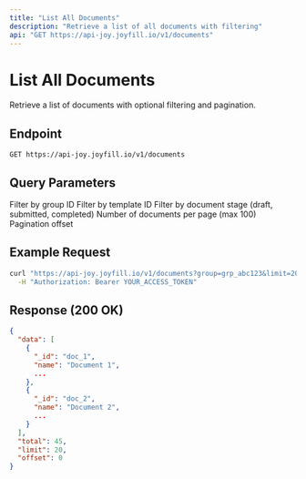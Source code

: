 ```yaml
---
title: "List All Documents"
description: "Retrieve a list of all documents with filtering"
api: "GET https://api-joy.joyfill.io/v1/documents"
---
```


# List All Documents

Retrieve a list of documents with optional filtering and pagination.

## Endpoint

```
GET https://api-joy.joyfill.io/v1/documents
```

## Query Parameters

<ParamField query="group" type="string">
  Filter by group ID
</ParamField>

<ParamField query="template" type="string">
  Filter by template ID
</ParamField>

<ParamField query="stage" type="string">
  Filter by document stage (draft, submitted, completed)
</ParamField>

<ParamField query="limit" type="number" default="50">
  Number of documents per page (max 100)
</ParamField>

<ParamField query="offset" type="number" default="0">
  Pagination offset
</ParamField>

## Example Request

```bash
curl "https://api-joy.joyfill.io/v1/documents?group=grp_abc123&limit=20" \
  -H "Authorization: Bearer YOUR_ACCESS_TOKEN"
```

## Response (200 OK)

```json
{
  "data": [
    {
      "_id": "doc_1",
      "name": "Document 1",
      ...
    },
    {
      "_id": "doc_2",
      "name": "Document 2",
      ...
    }
  ],
  "total": 45,
  "limit": 20,
  "offset": 0
}
```

